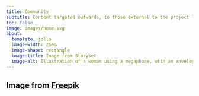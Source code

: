 ```yaml
---
title: Community
subtitle: Content targeted outwards, to those external to the project like the public or other researchers.
toc: false
image: images/home.svg
about:
  template: jolla
  image-width: 25em
  image-shape: rectangle
  image-title: Image from Storyset
  image-alt: Illustration of a woman using a megaphone, with an envelope behind her and icons around her about different outreach activities.
---
```


## Image from [Freepik](https://www.freepik.com) {.appendix}

